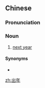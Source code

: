 ==Chinese==
{{zh-forms}}

===Pronunciation===
{{zh-pron
|c=ceot1 nin4-2
|cat=n
}}

===Noun===
{{zh-noun}}

# {{lb|zh|Cantonese}} [[next year]]

====Synonyms====
* {{zh-l|明年}}

[[zh:出年]]